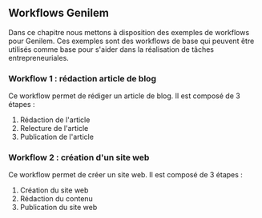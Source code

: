 ## Workflows Genilem

Dans ce chapitre nous mettons à disposition des exemples de workflows pour Genilem. Ces exemples sont des workflows de base qui peuvent être utilisés comme base pour s'aider dans la réalisation de tâches entrepreneuriales.

### Workflow 1 : rédaction article de blog

Ce workflow permet de rédiger un article de blog. Il est composé de 3 étapes :

1. Rédaction de l'article
2. Relecture de l'article
3. Publication de l'article


### Workflow 2 : création d'un site web

Ce workflow permet de créer un site web. Il est composé de 3 étapes :

1. Création du site web
2. Rédaction du contenu
3. Publication du site web

